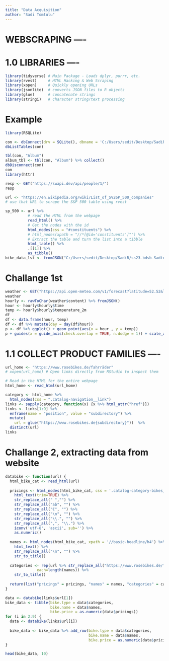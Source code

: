 ```yaml
---
title: "Data Acquisition"
author: "Sadi Tomtulu"
---
```


# WEBSCRAPING ----

# 1.0 LIBRARIES ----

```r
library(tidyverse) # Main Package - Loads dplyr, purrr, etc.
library(rvest)     # HTML Hacking & Web Scraping
library(xopen)     # Quickly opening URLs
library(jsonlite)  # converts JSON files to R objects
library(glue)      # concatenate strings
library(stringi)   # character string/text processing
```

# Example

```r
library(RSQLite)

con <- dbConnect(drv = SQLite(), dbname = 'C:/Users/sedit/Desktop/SadiR/ss23-bdsb-Sadtom98/content/01_journal/02_data_acquisition_/Chinook_Sqlite.sqlite')
dbListTables(con)

tbl(con, "Album")
album_tbl <- tbl(con, "Album") %>% collect()
dbDisconnect(con)
con
library(httr)

resp <- GET("https://swapi.dev/api/people/1/")
resp
```



```r
url <- "https://en.wikipedia.org/wiki/List_of_S%26P_500_companies"
# use that URL to scrape the S&P 500 table using rvest

sp_500 <- url %>%
          # read the HTML from the webpage
          read_html() %>%
          # Get the nodes with the id
          html_nodes(css = "#constituents") %>%
          # html_nodes(xpath = "//*[@id='constituents']"") %>% 
          # Extract the table and turn the list into a tibble
          html_table() %>% 
          .[[1]] %>% 
          as_tibble()
bike_data_lst <- fromJSON("C:/Users/sedit/Desktop/SadiR/ss23-bdsb-Sadtom98/content/01_journal/02_data_acquisition_/bike_data.json")


```

# Challange 1st
```r
weather <- GET("https://api.open-meteo.com/v1/forecast?latitude=52.52&longitude=13.41&hourly=temperature_2m")
weather
hourly <- rawToChar(weather$content) %>% fromJSON()
hour <- hourly$hourly$time
temp <- hourly$hourly$temperature_2m
df
df <- data.frame(hour, temp)
df <- df %>% mutate(day = day(df$hour))
p <- df %>% ggplot() + geom_point(aes(x = hour , y = temp))
p + guides(x = guide_axis(check.overlap = TRUE, n.dodge = 1)) + scale_x_discrete(breaks = waiver()) + theme(axis.text.x = element_text(angle=45))
```


# 1.1 COLLECT PRODUCT FAMILIES ----

```r
url_home <- "https://www.rosebikes.de/fahrräder"
# xopen(url_home) # Open links directly from RStudio to inspect them

# Read in the HTML for the entire webpage
html_home <- read_html(url_home)

category <- html_home %>%
  html_nodes(css = ".catalog-navigation__link")
links <- sapply(category, function(x) {x %>% html_attr("href")})
links <- links[1:9] %>%
  enframe(name = "position", value = "subdirectory") %>%
  mutate(
    url = glue("https://www.rosebikes.de{subdirectory}"))  %>%
  distinct(url)
links
```

# Challange 2, extracting data from website

```r
databike <- function(url) {
  html_bike_cat <- read_html(url)
  
  pricings <- html_nodes(html_bike_cat, css = '.catalog-category-bikes__price-title') %>% 
    html_text(trim=TRUE) %>%              
    str_replace_all(" ","") %>%
    str_replace_all("ab", "") %>%
    str_replace_all("€", "") %>%
    str_replace_all("\n", "") %>%
    str_replace_all("\\.", "") %>%
    str_replace_all(",", "\\.") %>%
    iconv('utf-8', 'ascii', sub='') %>%
    as.numeric()
  
  names <- html_nodes(html_bike_cat, xpath = '//basic-headline/h4') %>% 
    html_text() %>%
    str_replace_all("\n", "") %>%
    str_to_title()
  
  categories <- rep(url %>% str_replace_all("https://www.rosebikes.de/fahrräder/", ""), 
              each=length(names)) %>%
    str_to_title()
  
  return(list("pricings" = pricings, "names" = names, "categories" = categories))
}

data <- databike(links$url[1])
bike_data <- tibble(bike.type = data$categories,
                    bike.name = data$names,
                    bike.price = as.numeric(data$pricings))
for (i in 2:9) {
  data <- databike(links$url[i])
  
  bike_data <- bike_data %>% add_row(bike.type = data$categories,
                                     bike.name = data$names,
                                     bike.price = as.numeric(data$pricings))
}

head(bike_data, 10)
```



